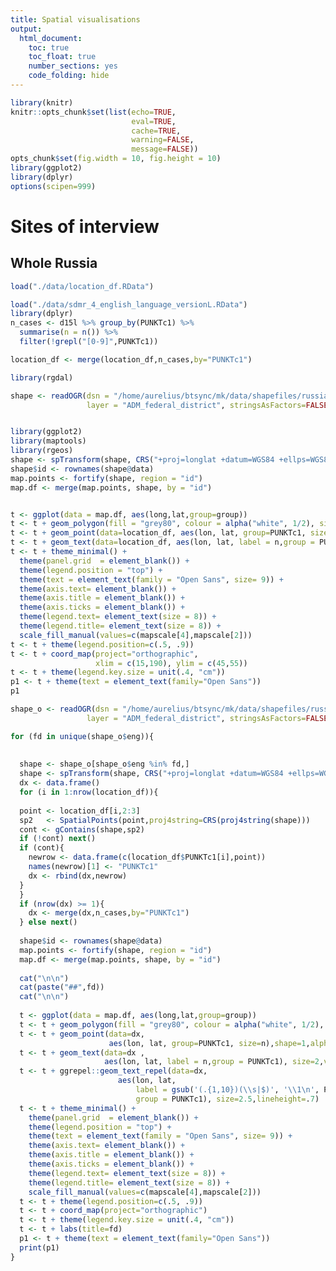 ```yaml
---
title: Spatial visualisations
output: 
  html_document: 
    toc: true
    toc_float: true
    number_sections: yes
    code_folding: hide
---
```


```r
library(knitr)
knitr::opts_chunk$set(list(echo=TRUE,
                           eval=TRUE,
                           cache=TRUE,
                           warning=FALSE,
                           message=FALSE))
opts_chunk$set(fig.width = 10, fig.height = 10)
library(ggplot2)
library(dplyr)
options(scipen=999)
```

# Sites of interview

## Whole Russia

```r
load("./data/location_df.RData")

load("./data/sdmr_4_english_language_versionL.RData")
library(dplyr)
n_cases <- d15l %>% group_by(PUNKTc1) %>% 
  summarise(n = n()) %>% 
  filter(!grepl("[0-9]",PUNKTc1))

location_df <- merge(location_df,n_cases,by="PUNKTc1")

library(rgdal)

shape <- readOGR(dsn = "/home/aurelius/btsync/mk/data/shapefiles/russia/naturalearthdata/mod",
                 layer = "ADM_federal_district", stringsAsFactors=FALSE)


library(ggplot2)
library(maptools)
library(rgeos)
shape <- spTransform(shape, CRS("+proj=longlat +datum=WGS84 +ellps=WGS84 +towgs84=0,0,0"))
shape$id <- rownames(shape@data)
map.points <- fortify(shape, region = "id")
map.df <- merge(map.points, shape, by = "id")


t <- ggplot(data = map.df, aes(long,lat,group=group))
t <- t + geom_polygon(fill = "grey80", colour = alpha("white", 1/2), size = 0.2, show.legend = F)
t <- t + geom_point(data=location_df, aes(lon, lat, group=PUNKTc1, size=n),shape=1,alpha=.4) 
t <- t + geom_text(data=location_df, aes(lon, lat, label = n,group = PUNKTc1), size=2,vjust=-1)
t <- t + theme_minimal() + 
  theme(panel.grid  = element_blank()) +
  theme(legend.position = "top") + 
  theme(text = element_text(family = "Open Sans", size= 9)) +
  theme(axis.text= element_blank()) +
  theme(axis.title = element_blank()) +
  theme(axis.ticks = element_blank()) +
  theme(legend.text= element_text(size = 8)) +
  theme(legend.title= element_text(size = 8)) +
  scale_fill_manual(values=c(mapscale[4],mapscale[2]))
t <- t + theme(legend.position=c(.5, .9))
t <- t + coord_map(project="orthographic",
                   xlim = c(15,190), ylim = c(45,55))
t <- t + theme(legend.key.size = unit(.4, "cm"))
p1 <- t + theme(text = element_text(family="Open Sans"))
p1

```



```r

shape_o <- readOGR(dsn = "/home/aurelius/btsync/mk/data/shapefiles/russia/naturalearthdata/mod",
                 layer = "ADM_federal_district", stringsAsFactors=FALSE)

for (fd in unique(shape_o$eng)){
  
  
  shape <- shape_o[shape_o$eng %in% fd,]
  shape <- spTransform(shape, CRS("+proj=longlat +datum=WGS84 +ellps=WGS84 +towgs84=0,0,0"))
  dx <- data.frame()
  for (i in 1:nrow(location_df)){
    
  point <- location_df[i,2:3]
  sp2   <- SpatialPoints(point,proj4string=CRS(proj4string(shape)))
  cont <- gContains(shape,sp2)
  if (!cont) next()
  if (cont){
    newrow <- data.frame(c(location_df$PUNKTc1[i],point))
    names(newrow)[1] <- "PUNKTc1"
    dx <- rbind(dx,newrow)
  } 
  }
  if (nrow(dx) >= 1){
    dx <- merge(dx,n_cases,by="PUNKTc1")
  } else next()
  
  shape$id <- rownames(shape@data)
  map.points <- fortify(shape, region = "id")
  map.df <- merge(map.points, shape, by = "id")
  
  cat("\n\n")
  cat(paste("##",fd))
  cat("\n\n")
  
  t <- ggplot(data = map.df, aes(long,lat,group=group))
  t <- t + geom_polygon(fill = "grey80", colour = alpha("white", 1/2), size = 0.2, show.legend = F)
  t <- t + geom_point(data=dx, 
                      aes(lon, lat, group=PUNKTc1, size=n),shape=1,alpha=.4)
  t <- t + geom_text(data=dx ,
                     aes(lon, lat, label = n,group = PUNKTc1), size=2,vjust=-1)
  t <- t + ggrepel::geom_text_repel(data=dx,
                        aes(lon, lat, 
                            label = gsub('(.{1,10})(\\s|$)', '\\1\n', PUNKTc1),
                            group = PUNKTc1), size=2.5,lineheight=.7)
  t <- t + theme_minimal() + 
    theme(panel.grid  = element_blank()) +
    theme(legend.position = "top") + 
    theme(text = element_text(family = "Open Sans", size= 9)) +
    theme(axis.text= element_blank()) +
    theme(axis.title = element_blank()) +
    theme(axis.ticks = element_blank()) +
    theme(legend.text= element_text(size = 8)) +
    theme(legend.title= element_text(size = 8)) +
    scale_fill_manual(values=c(mapscale[4],mapscale[2]))
  t <- t + theme(legend.position=c(.5, .9))
  t <- t + coord_map(project="orthographic")
  t <- t + theme(legend.key.size = unit(.4, "cm"))
  t <- t + labs(title=fd)
  p1 <- t + theme(text = element_text(family="Open Sans"))
  print(p1)
}




```

